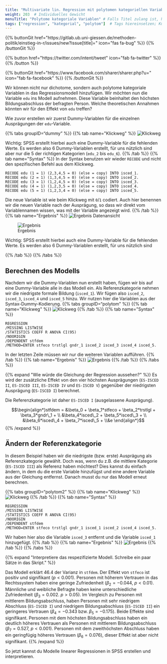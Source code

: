 ```yaml
---
title: "Multivariate lin. Regression mit polytomen kategoriellen Variablen"  # Titel der Seite
weight: 203  # Individuelles Gewicht 
menuTitle: "Polytome kategoriale Variablen" # Falls Titel zulang ist, hier Kurztitel
tags: ["regression", "kategorial", "polytom"]  # Tags hiereinsetzen; Kurzwort, was auf der Seite passsiert
---
```


{{% buttonGit href=\"https\:\/\/gitlab.ub.uni-giessen.de\/methoden-politik\/einstieg-in-r\/issues\/new?issue[title]=\" icon=\"fas fa-bug\" %}} {{% /buttonGit %}} 

{{% button href=\"https\:\/\/twitter.com\/intent\/tweet\" icon=\"fab fa-twitter\" %}} {{% /button %}}

{{% buttonGit href=\"https\:\/\/www.facebook.com\/sharer\/sharer.php?u=\" icon=\"fab fa-facebook\" %}} {{% /buttonGit %}}

Wir können nicht nur dichotome, sondern auch polytome kategoriale Variablen in das Regressionsmodell hinzufügen. Wir möchten nun die Variable `edu` ins Modell aufnehmen. Diese Variable beinhaltet den höchsten Bildungsabschluss der befragten Person. Welche theoretischen Annahmen könnten wir für den Effekt von `edu` treffen?

Wie zuvor erstellen wir zuerst Dummy-Variablen für die einzelnen Ausprägungen der `edu`-Variable.

{{% tabs groupID="dummy" %}}
{{% tab name=\"Klickweg\" %}}
![Klickweg](../gif/dummy.gif)

Wichtig: SPSS erstellt hierbei auch eine Dummy-Variable für die fehlenden Werte. Es werden also $6$ Dummy-Variablen erstellt, für uns nützlich sind aber nur die $5$ der richtigen Kategorien (`edu_2` bis `edu_6`).
{{% /tab %}}
{{% tab name=\"Syntax\" %}}
In der Syntax benutzen wir wieder `RECODE` und nicht den spezifischen Befehl aus dem Klickweg.
```spss
RECODE edu (1 = 1) (2,3,4,5 = 0) (else = copy) INTO isced_1.
RECODE edu (2 = 1) (1,3,4,5 = 0) (else = copy) INTO isced_2.
RECODE edu (3 = 1) (1,2,4,5 = 0) (else = copy) INTO isced_3.
RECODE edu (4 = 1) (1,2,3,5 = 0) (else = copy) INTO isced_4.
RECODE edu (5 = 1) (1,2,3,4 = 0) (else = copy) INTO isced_5.
```

Die neue Variable ist wie beim Klickweg mit `0`/`1` codiert. Auch hier benennen wir die neuen Variable nach der Ausprägung, so dass wir direkt vom Variablennamen wissen, was mit der Variable angezeigt wird. 
{{% /tab %}}
{{% tab name=\"Ergebnis\" %}}
![Ergebnis Datenansicht](../img/dummy-edu2.png)

![Ergebnis](../img/dummy-edu.png)

Wichtig: SPSS erstellt hierbei auch eine Dummy-Variable für die fehlenden Werte. Es werden also $6$ Dummy-Variablen erstellt, für uns nützlich sind

{{% /tab %}}
{{% /tabs %}}

## Berechnen des Modells
Nachdem wir die Dummy-Variablen nun erstellt haben, fügen wir bis auf eine Dummy-Variable alle in das Modell ein. Als Referenzkategorie nehmen wir die niedrigste formale Bildung (`isced_1`). Wir fügen also `isced_2`, `isced_3`, `isced_4` und `isced_5` hinzu. Wir nutzen hier die Variablen aus der Syntax-Dummy-Kodierung. 
{{% tabs groupID="polytom" %}}
{{% tab name=\"Klickweg\" %}}
![Klickweg](../gif/polytom.gif)
{{% /tab %}}
{{% tab name=\"Syntax\" %}}
```spss
REGRESSION
/MISSING LISTWISE 
/STATISTICS COEFF R ANOVA CI(95)
/NOORIGIN
/DEPENDENT stfdem
/METHOD=ENTER stfeco trstlgl gndr_1 isced_2 isced_3 isced_4 isced_5.
```

In der letzten Zeile müssen wir nur die weiteren Variablen aufführen. 
{{% /tab %}}
{{% tab name=\"Ergebnis\" %}}
![Ergebnis](../img/results4.png)
{{% /tab %}}
{{% /tabs %}}

{{% expand \"Wie würde die Gleichung der Regression aussehen?\" %}}
Es wird der zusätzliche Effekt von den vier höchsten Ausprägungen (`ES-ISCED II`, `ES-ISCED III`, `ES-ISCED IV` und `ES-ISCED V`) gegenüber der niedrigsten Ausprägung (`ES-ISCED I`) berechnet. 

Die Referenzkategorie ist daher `ES-ISCED I` (ausgelassene Ausprägung).

$$\begin{align*}stfdem = &\beta_0 + \beta_1*stfeco + \beta_2*trstlgl + \beta_3*gndr\_1 + \\ &\beta_4*isced\_2 + \beta_5*isced\_3 + \\ &\beta_6*isced\_4 + \beta_7*isced\_5 + \\&e \end{align*}$$
{{% /expand %}}

## Ändern der Referenzkategorie
In diesem Beispiel haben wir die niedrigste (bzw. erste) Ausprägung als Referenzkategorie gewählt. Doch was, wenn du z.B. die mittlere Kategorie (`ES-ISCED III`) als Referenz haben möchtest? Dies kannst du einfach ändern, in dem du die erste Variable hinzufügst und eine andere Variable aus der Gleichung entfernst. Danach musst du nur das Modell erneut berechnen.

{{% tabs groupID="polytom2" %}}
{{% tab name=\"Klickweg\" %}}
![Klickweg](../gif/polytom2.gif)
{{% /tab %}}
{{% tab name=\"Syntax\" %}}
```spss
REGRESSION
/MISSING LISTWISE 
/STATISTICS COEFF R ANOVA CI(95)
/NOORIGIN
/DEPENDENT stfdem
/METHOD=ENTER stfeco trstlgl gndr_1 isced_1 isced_2 isced_4 isced_5.
```

Wir haben hier also die Variable `isced_3` entfernt und die Variable `isced_1` hinzugefügt. 
{{% /tab %}}
{{% tab name=\"Ergebnis\" %}}
![Ergebnis](../img/polytom2.png)
{{% /tab %}}
{{% /tabs %}}

{{% expand \"Interpretiere das respezifizierte Modell. Schreibe ein paar Sätze in das Skript.\" %}}

Das Modell erklärt $46.4 %$ der Varianz in `stfdem`. Der Effekt von `stfeco` ist positiv und signifikant ($p<0.001$). Personen mit höherem Vertrauen in das Rechtssystem haben eine geringe Zufriedenheit ($\beta_2 = -0.044$, $p<0.01$). Männliche und weibliche Befragte haben keine unterschiedliche Zufriedenheit ($\beta_3 = 0.002$. $p>0.05$). Im Vergleich zu Personen mit mittlerem Bildungsabschluss, haben Personen mit sehr niedrigem Abschluss (`ES-ISCED I`) und niedrigem Bildungsabschluss (`ES-ISCED II`) ein geringeres Vertrauen ($\beta_4 = -0.343$ bzw. $\beta_5 = -0.175$). Beide Effekte sind signifikant. Personen mit dem höchsten Bildungsabschluss haben ein deutlich höheres Vertrauen als Personen mit mittlerem Bildungsabschluss ($\beta_7 = 0.527$, $p<0.001$). Personen mit dem zweithöchsten Abschluss haben ein geringfügig höheres Vertrauen ($\beta_6 = 0.076$), dieser Effekt ist aber nicht signifikant. 
{{% /expand %}}

So jetzt kannst du Modelle linearer Regressionen in SPSS erstellen und interpretieren.